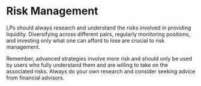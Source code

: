 # **Risk Management**

LPs should always research and understand the risks involved in providing liquidity. Diversifying across different pairs, regularly monitoring positions, and investing only what one can afford to lose are crucial to risk management.

Remember, advanced strategies involve more risk and should only be used by users who fully understand them and are willing to take on the associated risks. Always do your own research and consider seeking advice from financial advisors.